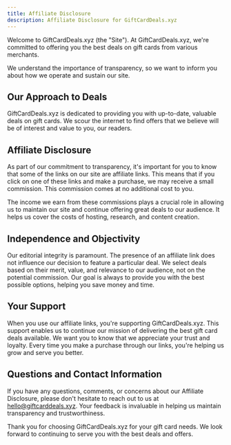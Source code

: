 ```yaml
---
title: Affiliate Disclosure
description: Affiliate Disclosure for GiftCardDeals.xyz
---
```


Welcome to GiftCardDeals.xyz (the "Site"). At GiftCardDeals.xyz, we're committed to offering you the best deals on gift cards from various merchants.

We understand the importance of transparency, so we want to inform you about how we operate and sustain our site.

## Our Approach to Deals

GiftCardDeals.xyz is dedicated to providing you with up-to-date, valuable deals on gift cards. We scour the internet to find offers that we believe will be of interest and value to you, our readers.

## Affiliate Disclosure

As part of our commitment to transparency, it's important for you to know that some of the links on our site are affiliate links. This means that if you click on one of these links and make a purchase, we may receive a small commission. This commission comes at no additional cost to you.

The income we earn from these commissions plays a crucial role in allowing us to maintain our site and continue offering great deals to our audience. It helps us cover the costs of hosting, research, and content creation.

## Independence and Objectivity

Our editorial integrity is paramount. The presence of an affiliate link does not influence our decision to feature a particular deal. We select deals based on their merit, value, and relevance to our audience, not on the potential commission. Our goal is always to provide you with the best possible options, helping you save money and time.

## Your Support

When you use our affiliate links, you're supporting GiftCardDeals.xyz. This support enables us to continue our mission of delivering the best gift card deals available. We want you to know that we appreciate your trust and loyalty. Every time you make a purchase through our links, you're helping us grow and serve you better.

## Questions and Contact Information

If you have any questions, comments, or concerns about our Affiliate Disclosure, please don't hesitate to reach out to us at hello@giftcarddeals.xyz. Your feedback is invaluable in helping us maintain transparency and trustworthiness.

Thank you for choosing GiftCardDeals.xyz for your gift card needs. We look forward to continuing to serve you with the best deals and offers.
